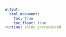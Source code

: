 ```yaml
---
output: 
  html_document:
    toc: true
    toc_float: true
runtime: shiny_prerendered
---
```


<!-- This file is populated, with a cat of all challenge Rmd files, using the postBuild script after the Docker image is built -->

